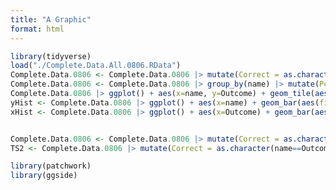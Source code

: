 ```yaml
---
title: "A Graphic"
format: html
---
```


```r
library(tidyverse)
load("./Complete.Data.All.0806.RData")
Complete.Data.0806 <- Complete.Data.0806 |> mutate(Correct = as.character(name==Outcome))
Complete.Data.0806 <- Complete.Data.0806 |> group_by(name) |> mutate(Pct.Correct = sum(Correct=="TRUE")/n()) |> ungroup()
Complete.Data.0806 |> ggplot() + aes(x=name, y=Outcome) + geom_tile(aes(fill=Pct.Correct), alpha=0.4) + scale_fill_viridis_c(option="E")
yHist <- Complete.Data.0806 |> ggplot() + aes(x=name) + geom_bar(aes(fill=Correct), position="fill", alpha=0.4) + theme_minimal() + scale_fill_viridis_d(option="E")
xHist <- Complete.Data.0806 |> ggplot() + aes(x=Outcome) + geom_bar(aes(fill=Correct), position="fill", alpha=0.4) + theme_minimal() + scale_fill_viridis_d(option="E") + coord_flip()


Complete.Data.0806 <- Complete.Data.0806 |> mutate(Correct = as.character(name==Outcome)) |> ggplot() + aes(x=name, y=Outcome) + 
TS2 <- Complete.Data.0806 |> mutate(Correct = as.character(name==Outcome)) %$% table(name, Outcome) %>% data.frame() %>% group_by(name) %>% mutate(Count = sum(Freq)) %>% ungroup() |> mutate(Percent = round(Freq / Count, digits=3))
```

```r
library(patchwork)
library(ggside)

```

